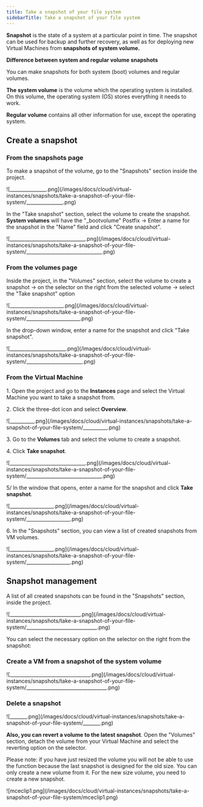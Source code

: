---
title: Take a snapshot of your file system
sidebarTitle: Take a snapshot of your file system
---

**Snapshot** is the state of a system at a particular point in time. The snapshot can be used for backup and further recovery, as well as for deploying new Virtual Machines from **snapshots of system volume.**

**Difference between system and regular volume snapshots**

You can make snapshots for both system (boot) volumes and regular volumes. 

**The system volume** is the volume which the operating system is installed. On this volume, the operating system (OS) stores everything it needs to work. 

**Regular volume** contains all other information for use, except the operating system. 

## Create a snapshot

### From the snapshots page

To make a snapshot of the volume, go to the "Snapshots" section inside the project. 


<Frame>![_______________.png](/images/docs/cloud/virtual-instances/snapshots/take-a-snapshot-of-your-file-system/_______________.png)</Frame>



In the "Take snapshot" section, select the volume to create the snapshot. **System volumes** will have the "_bootvolume" Postfix -> Enter a name for the snapshot in the "Name" field and click "Create snapshot". 


<Frame>![_______________________________.png](/images/docs/cloud/virtual-instances/snapshots/take-a-snapshot-of-your-file-system/_______________________________.png)</Frame>



### From the volumes page

Inside the project, in the "Volumes" section, select the volume to create a snapshot -> on the selector on the right from the selected volume -> select the "Take snapshot" option 


<Frame>![______________________.png](/images/docs/cloud/virtual-instances/snapshots/take-a-snapshot-of-your-file-system/______________________.png)</Frame>



In the drop-down window, enter a name for the snapshot and click "Take snapshot". 


<Frame>![_______________________.png](/images/docs/cloud/virtual-instances/snapshots/take-a-snapshot-of-your-file-system/_______________________.png)</Frame>



### From the Virtual Machine

1\. Open the project and go to the **Instances** page and select the Virtual Machine you want to take a snapshot from.

2\. Click the three-dot icon and select **Overview**.


<Frame>![__________.png](/images/docs/cloud/virtual-instances/snapshots/take-a-snapshot-of-your-file-system/__________.png)</Frame>



3\. Go to the **Volumes** tab and select the volume to create a snapshot.

4\. Click **Take snapshot**.


<Frame>![_______________________________.png](/images/docs/cloud/virtual-instances/snapshots/take-a-snapshot-of-your-file-system/_______________________________.png)</Frame>



5/ In the window that opens, enter a name for the snapshot and click **Take snapshot**. 


<Frame>![__________________.png](/images/docs/cloud/virtual-instances/snapshots/take-a-snapshot-of-your-file-system/__________________.png)</Frame>



6\. In the "Snapshots" section, you can view a list of created snapshots from VM volumes.


<Frame>![__________________.png](/images/docs/cloud/virtual-instances/snapshots/take-a-snapshot-of-your-file-system/__________________.png)</Frame>



## Snapshot management

A list of all created snapshots can be found in the "Snapshots" section, inside the project. 


<Frame>![_____________________________.png](/images/docs/cloud/virtual-instances/snapshots/take-a-snapshot-of-your-file-system/_____________________________.png)</Frame>



You can select the necessary option on the selector on the right from the snapshot: 

### Create a VM from a snapshot of the system volume


<Frame>![_________________________________.png](/images/docs/cloud/virtual-instances/snapshots/take-a-snapshot-of-your-file-system/_________________________________.png)</Frame>



### Delete a snapshot


<Frame>![_______.png](/images/docs/cloud/virtual-instances/snapshots/take-a-snapshot-of-your-file-system/_______.png)</Frame>



**Also, you can revert a volume to the latest snapshot**. Open the "Volumes" section, detach the volume from your Virtual Machine and select the reverting option on the selector.

Please note: if you have just resized the volume you will not be able to use the function because the last snapshot is designed for the old size. You can only create a new volume from it. For the new size volume, you need to create a new snapshot.


<Frame>![mceclip1.png](/images/docs/cloud/virtual-instances/snapshots/take-a-snapshot-of-your-file-system/mceclip1.png)</Frame>